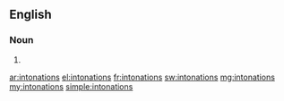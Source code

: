 ==English==

===Noun===
{{head|en|plural}}

# {{plural of|intonation|lang=en}}

[[ar:intonations]]
[[el:intonations]]
[[fr:intonations]]
[[sw:intonations]]
[[mg:intonations]]
[[my:intonations]]
[[simple:intonations]]